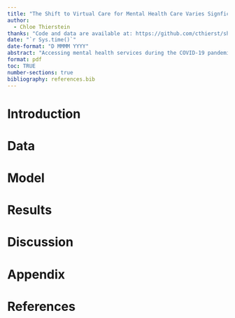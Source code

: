 ```yaml
---
title: "The Shift to Virtual Care for Mental Health Care Varies Signficantly Between Provinces Despite Pandemic Conditions"
author: 
  - Chloe Thierstein
thanks: "Code and data are available at: https://github.com/cthierst/shift_to_virtual_care_analysis-.git"
date: "`r Sys.time()`"
date-format: "D MMMM YYYY"
abstract: "Accessing mental health services during the COVID-19 pandemic presented a dilemma for those seeking care in Canda. This paper examines existing literature on the quality of virtual and in-person mental health services in Canada. It also analyzes data from the Canadian Institute of Health Information to draw conclusions on the rate of adoption of virtual mental health care during the pandemic. Based on this evidence, it was found that there is a large variation in the rate of adoption between provinces, suggesting that residents of each province may maintain general preferences for delivery of care."
format: pdf
toc: TRUE
number-sections: true
bibliography: references.bib
---
```


# Introduction

# Data {#sec-data}

# Model {#sec-model}

# Results {#sec-results}

# Discussion {#sec-discussion}

\newpage

\appendix

# Appendix {#sec-appendix}

\newpage

# References 


